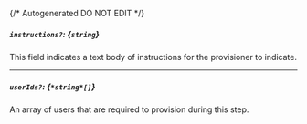 {/* Autogenerated DO NOT EDIT  */}
##### `instructions?`: *{`string`}*
This field indicates a text body of instructions for the provisioner to indicate.

---
##### `userIds?`: *{`*string*[]`}*
An array of users that are required to provision during this step.


